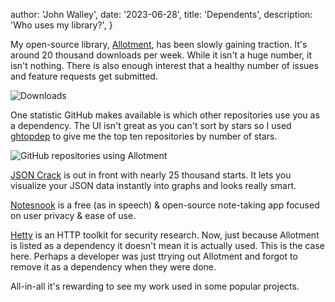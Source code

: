 
  author: 'John Walley',
  date: '2023-06-28',
  title: 'Dependents',
  description:
    'Who uses my library?',
}


My open-source library, [Allotment](https://allotment.mulberryhousesoftware.com/), has been slowly gaining traction. It's around 20 thousand downloads per week.
While it isn't a huge number, it isn't nothing. There is also enough interest that a healthy number of issues and feature requests get submitted.

<Image src={downloads} alt="Downloads" />

One statistic GitHub makes available is which other repositories use you as a dependency. The UI isn't great as you can't sort by stars so I used [ghtopdep](https://github.com/github-tooling/ghtopdep) to give me the top ten repositories by number of stars.

<Image src={chart} alt="GitHub repositories using Allotment" />

[JSON Crack](https://jsoncrack.com/) is out in front with nearly 25 thousand starts. It lets you visualize your JSON data instantly into graphs and looks really smart.

[Notesnook](https://notesnook.com/) is a free (as in speech) & open-source note-taking app focused on user privacy & ease of use.

[Hetty](https://hetty.xyz/) is an HTTP toolkit for security research. Now, just because Allotment is listed as a dependency it doesn't mean it is actually used. This is the case here. Perhaps a developer was just ttrying out Allotment and forgot to remove it as a dependency when they were done.

All-in-all it's rewarding to see my work used in some popular projects.